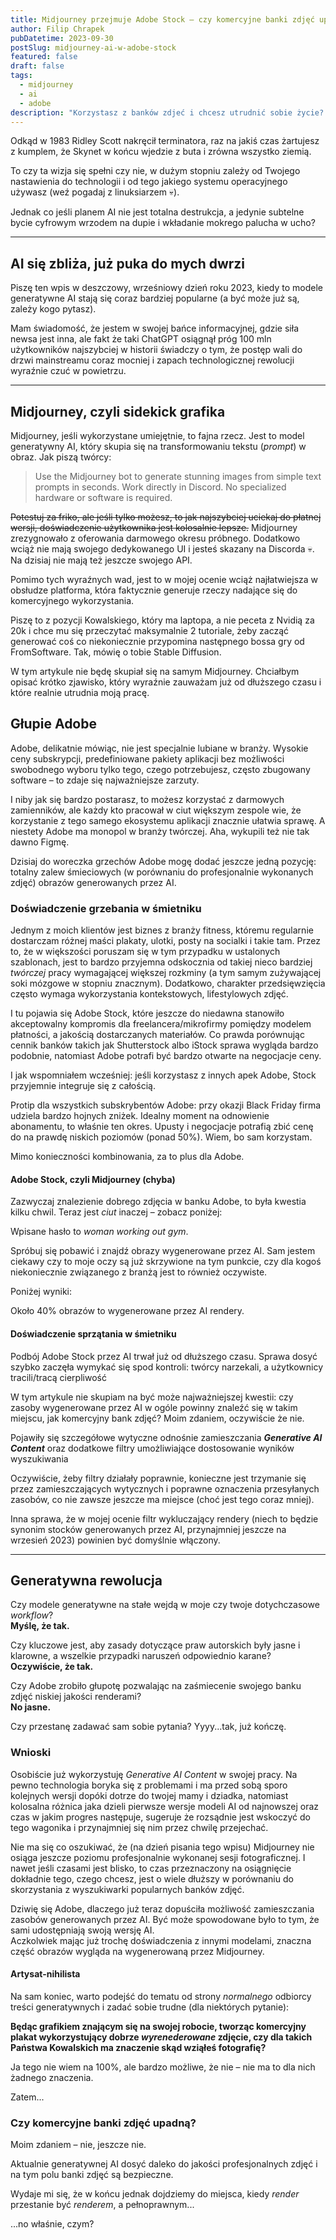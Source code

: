 ```yaml
---
title: Midjourney przejmuje Adobe Stock – czy komercyjne banki zdjęć upadną?
author: Filip Chrapek
pubDatetime: 2023-09-30
postSlug: midjourney-ai-w-adobe-stock
featured: false
draft: false
tags:
  - midjourney
  - ai
  - adobe
description: "Korzystasz z banków zdjeć i chcesz utrudnić sobie życie? Wybierz Adobe Stock i zacznij walić głową w ścianę!"
---
```




Odkąd w 1983 Ridley Scott nakręcił terminatora, raz na jakiś czas żartujesz z kumplem, że Skynet w końcu wjedzie z buta i zrówna wszystko ziemią.

To czy ta wizja się spełni czy nie, w dużym stopniu zależy od Twojego nastawienia do technologii i od tego jakiego systemu operacyjnego używasz (weź pogadaj z linuksiarzem 💀).

Jednak co jeśli planem AI nie jest totalna destrukcja, a jedynie subtelne bycie cyfrowym wrzodem na dupie i wkładanie mokrego palucha w ucho?

<BlogPostImage
  src={fakeSmile}
  alt="Terminator uśmiecha się fałszywie."
  figcaption="AI udające Twojego kumpla"
/>

---

## AI się zbliża, już puka do mych dwrzi

Piszę ten wpis w deszczowy, wrześniowy dzień roku 2023, kiedy to modele generatywne AI stają się coraz bardziej popularne (a być może już są, zależy kogo pytasz).

Mam świadomość, że jestem w swojej bańce informacyjnej, gdzie siła newsa jest inna, ale fakt że taki <LinkExternal href="https://www.reuters.com/technology/chatgpt-sets-record-fastest-growing-user-base-analyst-note-2023-02-01/">ChatGPT osiągnął próg 100 mln użytkowników najszybciej w historii</LinkExternal> świadczy o tym, że postęp wali do drzwi mainstreamu coraz mocniej i zapach technologicznej rewolucji wyraźnie czuć w powietrzu.

---

## Midjourney, czyli sidekick grafika

Midjourney, jeśli wykorzystane umiejętnie, to fajna rzecz. Jest to model generatywny AI, który skupia się na transformowaniu tekstu (*prompt*) w obraz. Jak piszą twórcy:

>Use the Midjourney bot to generate stunning images from simple text prompts in seconds. Work directly in Discord. No specialized hardware or software is required.

~~Potestuj za friko, ale jeśli tylko możesz, to jak najszybciej uciekaj do płatnej wersji, doświadczenie użytkownika jest kolosalnie lepsze.~~
<LinkExternal href="https://help.midjourney.com/en/articles/8150088-is-there-a-free-trial">Midjourney zrezygnowało z oferowania darmowego okresu próbnego</LinkExternal>. Dodatkowo wciąż nie mają swojego dedykowanego UI i jesteś skazany na Discorda 💀. Na dzisiaj nie mają też jeszcze swojego API.

Pomimo tych wyraźnych wad, jest to w mojej ocenie wciąż najłatwiejsza w obsłudze platforma, która faktycznie generuje rzeczy nadające się do komercyjnego wykorzystania.

<Callout>
Piszę to z pozycji Kowalskiego, który ma laptopa, a nie peceta z Nvidią za 20k i chce mu się przeczytać maksymalnie 2 tutoriale, żeby zacząć generować coś co niekoniecznie przypomina następnego bossa gry od FromSoftware. Tak, mówię o tobie <LinkExternal href="https://github.com/AUTOMATIC1111/stable-diffusion-webui">Stable Diffusion</LinkExternal>.
</Callout>

W tym artykule nie będę skupiał się na samym Midjourney. Chciałbym opisać krótko zjawisko, który wyraźnie zauważam już od dłuższego czasu i które realnie utrudnia moją pracę.

## Głupie Adobe

Adobe, delikatnie mówiąc, <LinkExternal href="https://www.youtube.com/watch?v=jqyfN2svM3Y">nie jest specjalnie lubiane w branży</LinkExternal>. Wysokie ceny subskrypcji, predefiniowane pakiety aplikacji bez możliwości swobodnego wyboru tylko tego, czego potrzebujesz, często zbugowany software – to zdaje się najważniejsze zarzuty.

I niby jak się bardzo postarasz, to możesz korzystać z darmowych zamienników, ale każdy kto pracował w ciut większym zespole wie, że korzystanie z tego samego ekosystemu aplikacji znacznie ułatwia sprawę. A niestety Adobe ma monopol w branży twórczej. Aha, <LinkExternal href="https://www.theguardian.com/commentisfree/2022/sep/24/adobe-cant-photoshop-out-the-fact-its-20bn-figma-deal-is-a-naked-land-grab">wykupili też nie tak dawno Figmę</LinkExternal>.

Dzisiaj do woreczka grzechów Adobe mogę dodać jeszcze jedną pozycję: totalny zalew śmieciowych (w porównaniu do profesjonalnie wykonanych zdjęć) obrazów generowanych przez AI.

### Doświadczenie grzebania w śmietniku

Jednym z moich klientów jest biznes z branży fitness, któremu regularnie dostarczam różnej maści plakaty, ulotki, posty na socialki i takie tam. Przez to, że w większości poruszam się w tym przypadku w ustalonych szablonach, jest to bardzo przyjemna odskocznia od takiej nieco bardziej *twórczej* pracy wymagającej większej rozkminy (a tym samym zużywającej soki mózgowe w stopniu znacznym). Dodatkowo, charakter przedsięwzięcia często wymaga wykorzystania kontekstowych, lifestylowych zdjęć.

I tu pojawia się Adobe Stock, które jeszcze do niedawna stanowiło akceptowalny kompromis dla freelancera/mikrofirmy pomiędzy modelem płatności, a jakością dostarczanych materiałów. Co prawda porównując cennik banków takich jak Shutterstock albo iStock sprawa wygląda bardzo podobnie, natomiast <LinkExternal href="https://www.reddit.com/r/Design/comments/brptyh/heads_up_adobe_creative_cloud_pricing_is/">Adobe potrafi być bardzo otwarte na negocjacje ceny</LinkExternal>.

I jak wspomniałem wcześniej: jeśli korzystasz z innych apek Adobe, Stock przyjemnie integruje się z całością.

<Callout>
Protip dla wszystkich subskrybentów Adobe: przy okazji Black Friday firma udziela bardzo hojnych zniżek. Idealny moment na odnowienie abonamentu, to właśnie ten okres. Upusty i negocjacje potrafią zbić cenę do na prawdę niskich poziomów (ponad 50%). Wiem, bo sam korzystam.

Mimo konieczności kombinowania, za to plus dla Adobe.
</Callout>

#### Adobe Stock, czyli Midjourney (chyba)

Zazwyczaj znalezienie dobrego zdjęcia w banku Adobe, to była kwestia kilku chwil. Teraz jest *ciut* inaczej – zobacz poniżej:

<BlogPostImage
  src={stockSearchResult}
  alt="Wynik wyszukiwania Adobe Stock"
  figcaption="Defaultowy wynik wyszukiwania Adobe Stock"
/>

Wpisane hasło to <LinkExternal href="https://stock.adobe.com/pl/search?filters%5Bcontent_type%3Aphoto%5D=1&filters%5Bcontent_type%3Aillustration%5D=1&filters%5Bcontent_type%3Azip_vector%5D=1&filters%5Bcontent_type%3Avideo%5D=1&filters%5Bcontent_type%3Atemplate%5D=1&filters%5Bcontent_type%3A3d%5D=1&filters%5Bcontent_type%3Aimage%5D=1&filters%5Bcontent_type%3Aaudio%5D=0&filters%5Binclude_stock_enterprise%5D=0&filters%5Bis_editorial%5D=0&filters%5Bfree_collection%5D=0&filters%5Bgentech%5D=all&k=woman+working+out+gym&order=relevance&safe_search=1&limit=100&search_page=1&search_type=filter-select&acp=&aco=woman+working+out+gym&get_facets=1">*woman working out gym*</LinkExternal>.

Spróbuj się pobawić i znajdź obrazy wygenerowane przez AI. Sam jestem ciekawy czy to moje oczy są już skrzywione na tym punkcie, czy dla kogoś niekoniecznie związanego z branżą jest to również oczywiste.

Poniżej wyniki:

<BlogPostImage
  src={stockSearchResultMarked}
  alt="Wynik wyszukiwania Adobe Stock"
  figcaption="Na 19 obrazów, 7 jest wygenerowanych przez AI (to te nierozjaśnione)"
/>

Około 40% obrazów to wygenerowane przez AI rendery.

#### Doświadczenie sprzątania w śmietniku

Podbój Adobe Stock przez AI trwał już od dłuższego czasu. Sprawa dosyć szybko zaczęła wymykać się spod kontroli: <LinkExternal href="https://community.adobe.com/t5/stock-contributors-discussions/the-impact-of-generative-ai-content-on-adobe-s-reviewing-process/m-p/13972515">twórcy narzekali</LinkExternal>, a <LinkExternal href="https://community.adobe.com/t5/stock-discussions/ai-content-not-labelled-as-ai/m-p/13585770">użytkownicy tracili/tracą cierpliwość</LinkExternal>

<Callout>
W tym artykule nie skupiam na być może najważniejszej kwestii: czy zasoby wygenerowane przez AI w ogóle powinny znaleźć się w takim miejscu, jak komercyjny bank zdjęć? Moim zdaniem, oczywiście że nie.
</Callout>

Pojawiły się szczegółowe wytyczne odnośnie zamieszczania <LinkExternal href="https://helpx.adobe.com/stock/contributor/help/generative-ai-content.html">***Generative AI Content***</LinkExternal> oraz dodatkowe <LinkExternal href="https://community.adobe.com/t5/stock-discussions/generative-ai-filter-now-available-for-adobe-stock-search/td-p/13754480">filtry umożliwiające dostosowanie wyników wyszukiwania</LinkExternal>

Oczywiście, żeby filtry działały poprawnie, konieczne jest trzymanie się przez zamieszczających wytycznych i poprawne oznaczenia przesyłanych zasobów, co nie zawsze jeszcze ma miejsce (choć jest tego coraz mniej).

Inna sprawa, że w mojej ocenie filtr wykluczający rendery (niech to będzie synonim stocków generowanych przez AI, przynajmniej jeszcze na wrzesień 2023) powinien być domyślnie włączony.

---

## Generatywna rewolucja

Czy modele generatywne na stałe wejdą w moje czy twoje dotychczasowe *workflow*?\
**Myślę, że tak.**

Czy kluczowe jest, aby zasady dotyczące praw autorskich były jasne i klarowne, a wszelkie przypadki naruszeń odpowiednio karane?\
**Oczywiście, że tak.**

Czy Adobe zrobiło głupotę pozwalając na zaśmiecenie swojego banku zdjęć niskiej jakości renderami?\
**No jasne.**

Czy przestanę zadawać sam sobie pytania?
Yyyy...tak, już kończę.

### Wnioski

Osobiście już wykorzystuję *Generative AI Content* w swojej pracy. Na pewno technologia boryka się z <LinkExternal href="https://www.dw.com/en/is-chatgpt-getting-dumber/a-66352529">problemami</LinkExternal> i ma przed sobą sporo kolejnych wersji dopóki dotrze do twojej mamy i dziadka, natomiast kolosalna różnica jaka dzieli <LinkExternal href="https://aituts.com/midjourney-versions/">pierwsze wersje modeli AI od najnowszej</LinkExternal> oraz czas w jakim progres następuje, sugeruje że rozsądnie jest wskoczyć do tego wagonika i przynajmniej się nim przez chwilę przejechać.

Nie ma się co oszukiwać, że (na dzień pisania tego wpisu) Midjourney nie osiąga jeszcze poziomu profesjonalnie wykonanej sesji fotograficznej. I nawet jeśli czasami jest blisko, to czas przeznaczony na osiągnięcie dokładnie tego, czego chcesz, jest o wiele dłuższy w porównaniu do skorzystania z wyszukiwarki popularnych banków zdjęć.

Dziwię się Adobe, dlaczego już teraz dopuściła możliwość zamieszczania zasobów generowanych przez AI. Być może spowodowane było to tym, że sami udostępniają <LinkExternal href="https://www.adobe.com/pl/sensei/generative-ai/firefly.html">swoją wersję AI</LinkExternal>.\
Aczkolwiek mając już trochę doświadczenia z innymi modelami, znaczna część obrazów wygląda na wygenerowaną przez Midjourney.

#### Artysat-nihilista

Na sam koniec, warto podejść do tematu od strony *normalnego* odbiorcy treści generatywnych i zadać sobie trudne (dla niektórych pytanie):

**Będąc grafikiem znającym się na swojej robocie, tworząc komercyjny plakat wykorzystujący dobrze *wyrenederowane* zdjęcie, czy dla takich Państwa Kowalskich ma znaczenie skąd wziąłeś fotografię?**

Ja tego nie wiem na 100%, ale bardzo możliwe, że nie – nie ma to dla nich żadnego znaczenia.

Zatem...

### Czy komercyjne banki zdjęć upadną?

Moim zdaniem – nie, jeszcze nie.

Aktualnie generatywnej AI dosyć daleko do jakości profesjonalnych zdjęć i na tym polu banki zdjęć są bezpieczne.

Wydaje mi się, że w końcu jednak dojdziemy do miejsca, kiedy *render* przestanie być *renderem*, a pełnoprawnym...

...no właśnie, czym?
